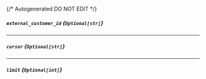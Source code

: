 {/* Autogenerated DO NOT EDIT  */}
##### `external_customer_id` *{`Optional[str]`}*

---
##### `cursor` *{`Optional[str]`}*

---
##### `limit` *{`Optional[int]`}*


